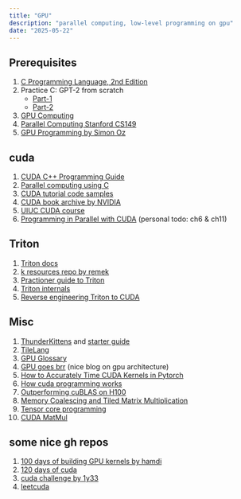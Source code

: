 ---
title: "GPU"
description: "parallel computing, low-level programming on gpu"
date: "2025-05-22"
---

## Prerequisites

1. [C Programming Language, 2nd Edition
](https://www.oreilly.com/library/view/c-programming-language/9780133086249/)
2. Practice C: GPT-2 from scratch
     - [Part-1](https://www.youtube.com/watch?v=d1LNUvkRMEg)
     - [Part-2](https://www.youtube.com/watch?v=j-kMKBQ1vkw)
3. [GPU Computing](https://www.youtube.com/playlist?list=PLRRuQYjFhpmubuwx-w8X964ofVkW1T8O4)
4. [Parallel Computing Stanford CS149](https://gfxcourses.stanford.edu/cs149/fall24)
5. [GPU Programming by Simon Oz](https://www.youtube.com/watch?v=c8mQYGbT310&list=PL5XwKDZZlwaY7t0M5OLprpkJUIrF8Lc9j)

## cuda

1. [CUDA C++ Programming Guide](https://docs.nvidia.com/cuda/pdf/CUDA_C_Programming_Guide.pdf)
2. [Parallel computing using C](https://github.com/CisMine/Parallel-Computing-Cuda-C)
3. [CUDA tutorial code samples](https://github.com/CUDA-Tutorial/CodeSamples)
4. [CUDA book archive by NVIDIA](https://developer.nvidia.com/cuda-books-archive)
5. [UIUC CUDA course](https://newfrontiers.illinois.edu/news-and-events/introduction-to-parallel-programming-with-cuda/)
6. [Programming in Parallel with CUDA](https://www.cambridge.org/core/books/programming-in-parallel-with-cuda/C43652A69033C25AD6933368CDBE084C) (personal todo: ch6 & ch11) 

## Triton

1. [Triton docs](https://triton-lang.org/main/getting-started/tutorials/index.html)
2. [k resources repo by remek](https://github.com/rkinas/triton-resources)
3. [Practioner guide to Triton](https://www.youtube.com/watch?v=DdTsX6DQk24)
4. [Triton internals](https://www.youtube.com/watch?v=njgow_zaJMw)
5. [Reverse engineering Triton to CUDA](https://fkong.tech/posts/2023-04-23-triton-cuda/)
## Misc 

1. [ThunderKittens](https://github.com/HazyResearch/ThunderKittens) and [starter guide](https://docs.google.com/document/d/15-Zvf6e0NLX1si4ml4sUOWCDlXNMtOWKiuo6CKZMEYA/edit?usp=sharing)
2. [TileLang](https://github.com/tile-ai/tilelang)
3. [GPU Glossary](https://modal.com/gpu-glossary)
4. [GPU goes brr](https://hazyresearch.stanford.edu/blog/2024-05-12-tk) (nice blog on gpu architecture)
5. [How to Accurately Time CUDA Kernels in Pytorch](https://www.speechmatics.com/company/articles-and-news/timing-operations-in-pytorch)
6. [How cuda programming works](https://www.nvidia.com/en-us/on-demand/session/gtcspring22-s41487/)
7. [Outperforming cuBLAS on H100](https://www.youtube.com/watch?v=ErTmTCRP1_U)
8. [Memory Coalescing and Tiled Matrix Multiplication](https://0mean1sigma.com/chapter-4-memory-coalescing-and-tiled-matrix-multiplication/)
9. [Tensor core programming](https://leimao.github.io/blog/NVIDIA-Tensor-Core-Programming/)
10. [CUDA MatMul](https://leimao.github.io/blog/CUDA-Matrix-Multiplication/)

## some nice gh repos

1. [100 days of building GPU kernels by hamdi](https://github.com/a-hamdi/GPU/tree/main)
2. [120 days of cuda](https://github.com/AdepojuJeremy/CUDA-120-DAYS--CHALLENGE)
3. [cuda challenge by 1y33](https://github.com/1y33/100Days)
4. [leetcuda](https://github.com/xlite-dev/LeetCUDA/tree/main)